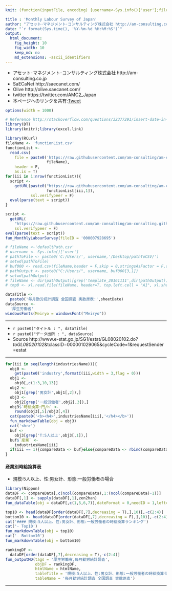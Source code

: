 ```yaml
---
knit: (function(inputFile, encoding) {username<-Sys.info()['user'];fileName<-'defaultPath.csv';pathToFile <-paste0('C:/Users/', username,'/Desktop/pathToCSV/');setwd(pathToFile);buf0<-read.csv(fileName,header = F,skip = 0,stringsAsFactor = F,check.names = F,fileEncoding = 'utf-8');timeStamp<-format(Sys.time(),'%Y%m%d%H%M%S');htmlName<-'monthlyLabourSurvey';rmarkdown::render(inputFile, encoding = encoding, output_file = paste0('C:/Users/',username,buf0[2,1],'charts/','am-consulting.co.jp-',htmlName,'.html')) })

title : 'Monthly Labour Survey of Japan'
author: "アセット･マネジメント･コンサルティング株式会社 http://am-consulting.co.jp"
date: "`r format(Sys.time(), '%Y-%m-%d %H:%M:%S')`"
output: 
  html_document:
    fig_height: 10
    fig_width: 10
    keep_md: no
    md_extensions: -ascii_identifiers 
---
```

<link href="http://knowledgevault.saecanet.com/components/rmarkdown-html.css" rel="stylesheet">
<script src="http://knowledgevault.saecanet.com/components/JavascriptCode.js"></script>
<style>.main-container {max-width : 1000px;}</style>

- アセット･マネジメント･コンサルティング株式会社 http://am-consulting.co.jp
- SaECaNet http://saecanet.com/
- Olive http://olive.saecanet.com/
- twitter https://twitter.com/AMC2_Japan
- 本ページへのリンクを共有:<a href="https://twitter.com/share" class="twitter-share-button" data-via="AMC2_Japan" data-size="large">Tweet</a> <script>!function(d,s,id){var js,fjs=d.getElementsByTagName(s)[0],p=/^http:/.test(d.location)?'http':'https';if(!d.getElementById(id)){js=d.createElement(s);js.id=id;js.src=p+'://platform.twitter.com/widgets.js';fjs.parentNode.insertBefore(js,fjs);}}(document, 'script', 'twitter-wjs');</script>

```r
options(width = 1000)
```

```r
# Reference http://stackoverflow.com/questions/32377291/insert-date-in-filename-while-knitting-document-using-rstudio-knit-button
library(DT)
library(knitr);library(excel.link)
```

```r
library(RCurl)
fileName <- 'functionList.csv'
functionList <-
  read.csv(
    file = paste0('https://raw.githubusercontent.com/am-consulting/am-consulting.github.io/master/csv/',
                  fileName),
    header = F,
    as.is = T)
for(iii in 1:nrow(functionList)){
  script <- 
    getURL(paste0("https://raw.githubusercontent.com/am-consulting/am-consulting.github.io/master/", 
                  functionList[iii,1]),
           ssl.verifypeer = F)
  eval(parse(text = script))
}
```

```r
script <-
  getURL(
    "https://raw.githubusercontent.com/am-consulting/am-consulting.github.io/master/importMonthlyLabourSurvey.r",
    ssl.verifypeer = F)
eval(parse(text = script))
fun_MonthlyLabourSurvey(fileID = '000007928695')
```

```r
# fileName <-'defaultPath.csv'
# username <- Sys.info()['user']
# pathToFile <- paste0('C:/Users/', username,'/Desktop/pathToCSV/')
# setwd(pathToFile)
# buf000 <- read.csv(fileName,header = F,skip = 0,stringsAsFactor = F,check.names = F,fileEncoding = 'utf-8')
# pathOutput <- paste0("C:/Users/", username, buf000[3,1])
# setwd(pathOutput)
# fileName <- dir(pathOutput)[grep('template_20161111',dir(pathOutput))]
# tmp0 <- xl.read.file(fileName, header=T, top.left.cell = "A1", xl.sheet = 2, excel.visible = F)
```

```r
dataTitle <- 
  paste0('毎月勤労統計調査 全国調査 実数原表:',sheetDate)
dataSource <- 
  '厚生労働省'
windowsFonts(Meiryo = windowsFont("Meiryo"))
```

***

- `r paste0("タイトル : ", dataTitle)`
- `r paste0("データ出所 : ", dataSource)`
- Source http://www.e-stat.go.jp/SG1/estat/GL08020102.do?_toGL08020102_&tclassID=000001029065&cycleCode=1&requestSender=estat

***

```r
for(iii in seq(length(industriesName))){
  obj0 <- 
    get(paste0('industry',formatC(iii,width = 3,flag = 0)))
  obj1 <- 
    obj0[,c(1:3,10,13)]
  obj2 <- 
    obj1[grep('男女計',obj1[,2]),]
  obj3 <- 
    obj2[grep('一般労働者',obj2[,3]),]
  obj3$`時給換算:円/h` <- 
    round(obj3[,5]/obj3[,4])
  cat(paste0('<b><h4>',industriesName[iii],'</h4></b>'))
  fun_markdownTable(obj = obj3)
  cat('<hr>')
  buf <-
    obj3[grep('T:5人以上',obj3[,1]),]
  buf$`産業` <- 
    industriesName[iii]
  if(iii == 1){compareData <- buf}else{compareData <- rbind(compareData,buf)}
}
```

#### 産業別時給換算表
- 規模:5人以上、性:男女計、形態:一般労働者の場合

```r
library(Nippon)
dataDF <- compareData[,c(ncol(compareData),1:(ncol(compareData)-1))]
dataDF[,1] <- sapply(dataDF[,1],zen2han)
fun_dataTable(obj = dataDF[,c(1,5,6,7)],dateFormat = 0,needID = 1,leftcolumns = 2,orderDirection = 'asc')
```

```r
top10 <- head(dataDF[order(dataDF[,7],decreasing = T),],10)[,-c(2:4)]
bottom10 <- head(dataDF[order(dataDF[,7],decreasing = F),],10)[,-c(2:4)]
cat('#### 規模:5人以上、性:男女計、形態:一般労働者の時給換算ランキング')
cat('- Top10')
fun_markdownTable(obj = top10)
cat('- Bottom10')
fun_markdownTable(obj = bottom10)
```

```r
rankingDF <- 
  dataDF[order(dataDF[,7],decreasing = T),-c(2:4)]
fun_outputMD(tags = '厚生労働省,毎月勤労統計調査',
             objDF = rankingDF,
             htmlName = htmlName,
             tableTitle = '規模:5人以上、性:男女計、形態:一般労働者の時給換算ランキング',
             tableName = '毎月勤労統計調査 全国調査 実数原表')
```

***
<script>MakeNegative()</script>
<script>
  (function(i,s,o,g,r,a,m){i['GoogleAnalyticsObject']=r;i[r]=i[r]||function(){
  (i[r].q=i[r].q||[]).push(arguments)},i[r].l=1*new Date();a=s.createElement(o),
  m=s.getElementsByTagName(o)[0];a.async=1;a.src=g;m.parentNode.insertBefore(a,m)
  })(window,document,'script','https://www.google-analytics.com/analytics.js','ga');

  ga('create', 'UA-3077339-5', 'auto');
  ga('send', 'pageview');

</script>
